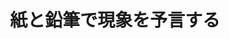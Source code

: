 ﻿---
title: "紙と鉛筆で現象を予言する"
category: "理学"
vol: "83"
interviewee: "村上 修一"
url: ""
tags: []
pdf: "83-3-murakami.pdf"
facephoto: ""
career: ""
preface: "現在（2015年1月当時）、スピンエレクトロニクスという分野の研究が活発に行なわれている。この分野の研究は、村上先生が電子のスピンホール効果を2003年に提唱し、この現象が実験的に観測されてからよりいっそう活発になった。本稿では、先生が提唱した電子のスピンホール効果と、現在先生が研究しているトポロジカル絶縁体という物質を取り上げる。"
---
